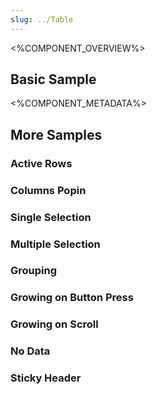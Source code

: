 ```yaml
---
slug: ../Table
---
```



<%COMPONENT_OVERVIEW%>

## Basic Sample
<Basic />

<%COMPONENT_METADATA%>

## More Samples

### Active Rows
<ActiveRows />

### Columns Popin
<Popin />

### Single Selection
<SingleSelection />

### Multiple Selection
<MultipleSelection />

### Grouping
<Grouping />

### Growing on Button Press
<GrowingOnButtonPress />

### Growing on Scroll
<GrowingOnScroll />

### No Data
<NoData />

### Sticky Header
<StickyHeader />